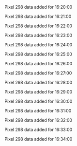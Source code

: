 Pixel 298 data added for 16:20:00

Pixel 298 data added for 16:21:00

Pixel 298 data added for 16:22:00

Pixel 298 data added for 16:23:00

Pixel 298 data added for 16:24:00

Pixel 298 data added for 16:25:00

Pixel 298 data added for 16:26:00

Pixel 298 data added for 16:27:00

Pixel 298 data added for 16:28:00

Pixel 298 data added for 16:29:00

Pixel 298 data added for 16:30:00

Pixel 298 data added for 16:31:00

Pixel 298 data added for 16:32:00

Pixel 298 data added for 16:33:00

Pixel 298 data added for 16:34:00

